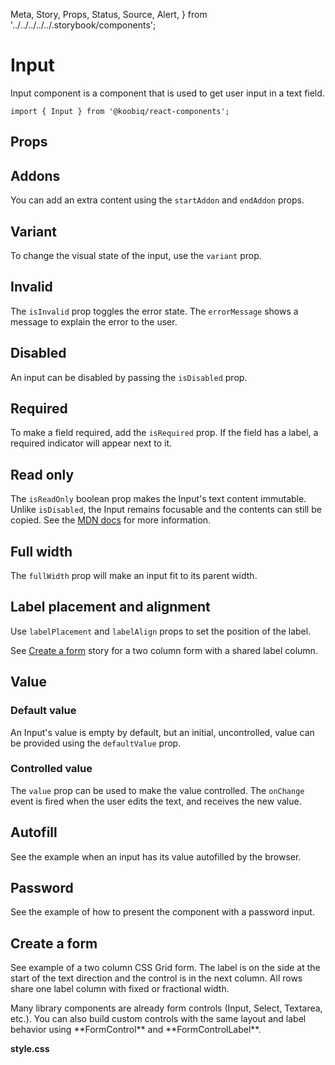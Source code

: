   Meta,
  Story,
  Props,
  Status,
  Source,
  Alert,
} from '../../../../../.storybook/components';


<Meta of={Stories} />

# Input

<Status variant="experimental" />

Input component is a component that is used to get user input in a text field.

```tsx
import { Input } from '@koobiq/react-components';
```

<Story of={Stories.Base} />

## Props

<Props />

## Addons

You can add an extra content using the `startAddon` and `endAddon` props.

<Story of={Stories.Addons} />

## Variant

To change the visual state of the input, use the `variant` prop.

<Story of={Stories.Variant} />

## Invalid

The `isInvalid` prop toggles the error state. The `errorMessage` shows a message to explain the error to the user.

<Story of={Stories.Invalid} />

## Disabled

An input can be disabled by passing the `isDisabled` prop.

<Story of={Stories.Disabled} />

## Required

To make a field required, add the `isRequired` prop.
If the field has a label, a required indicator will appear next to it.

<Story of={Stories.Required} />

## Read only

The `isReadOnly` boolean prop makes the Input's text content immutable.
Unlike `isDisabled`, the Input remains focusable and the contents can still be copied.
See the [MDN docs](https://developer.mozilla.org/en-US/docs/Web/HTML/Attributes/readonly) for more information.

<Story of={Stories.ReadOnly} />

## Full width

The `fullWidth` prop will make an input fit to its parent width.

<Story of={Stories.FullWidth} />

## Label placement and alignment

Use `labelPlacement` and `labelAlign` props to set the position of the label.

See [Create a form](#create-a-form) story for a two column form with a shared label column.

<Story of={Stories.LabelPlacementAlignment} />

## Value

### Default value

An Input's value is empty by default, but an initial, uncontrolled, value can be provided using the `defaultValue` prop.

<Story of={Stories.DefaultValue} />

### Controlled value

The `value` prop can be used to make the value controlled.
The `onChange` event is fired when the user edits the text, and receives the new value.

<Story of={Stories.ControlledValue} />

## Autofill

See the example when an input has its value autofilled by the browser.

<Story of={Stories.Autofill} />

## Password

See the example of how to present the component with a password input.

<Story of={Stories.Password} />

## Create a form

See example of a two column CSS Grid form. The label is on the side
at the start of the text direction and the control is in the next column.
All rows share one label column with fixed or fractional width.

<Alert>
  Many library components are already form controls (Input, Select, Textarea,
  etc.). You can also build custom controls with the same layout and label
  behavior using **FormControl** and **FormControlLabel**.
</Alert>

<Story of={Stories.Form} />

**style.css**

<Source language="css" code={formCss} />
